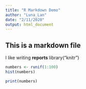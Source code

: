 ```yaml
---
title: "R Markdown Demo"
author: "Luna_Lan"
date: "2/11/2020"
output: html_document
---
```


## This is a markdown file

I like writing **reports**
library("knitr")
```r
numbers <- runif(1:100)
hist(numbers)
```

```r
print(numbers)
```
